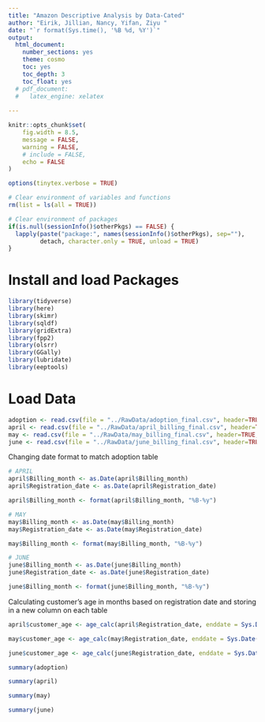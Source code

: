 ```yaml
---
title: "Amazon Descriptive Analysis by Data-Cated"
author: "Eirik, Jillian, Nancy, Yifan, Ziyu "
date: "`r format(Sys.time(), '%B %d, %Y')`"
output:
  html_document:
    number_sections: yes
    theme: cosmo
    toc: yes
    toc_depth: 3
    toc_float: yes
  # pdf_document: 
  #   latex_engine: xelatex
  
---
```


```r

knitr::opts_chunk$set(
	fig.width = 8.5,
	message = FALSE,
	warning = FALSE,
	# include = FALSE,
	echo = FALSE
)

options(tinytex.verbose = TRUE)

# Clear environment of variables and functions
rm(list = ls(all = TRUE)) 

# Clear environment of packages
if(is.null(sessionInfo()$otherPkgs) == FALSE) {
  lapply(paste("package:", names(sessionInfo()$otherPkgs), sep=""), 
         detach, character.only = TRUE, unload = TRUE)
}
```


# Install and load Packages

```r
library(tidyverse)
library(here)
library(skimr)
library(sqldf)
library(gridExtra)
library(fpp2)
library(olsrr)
library(GGally)
library(lubridate)
library(eeptools)
```


# Load Data

```r

adoption <- read.csv(file = "../RawData/adoption_final.csv", header=TRUE, sep=",")
april <- read.csv(file = "../RawData/april_billing_final.csv", header=TRUE, sep=",")
may <- read.csv(file = "../RawData/may_billing_final.csv", header=TRUE, sep=",")
june <- read.csv(file = "../RawData/june_billing_final.csv", header=TRUE, sep=",")

```


Changing date format to match adoption table

```r
# APRIL
april$Billing_month <- as.Date(april$Billing_month) 
april$Registration_date <- as.Date(april$Registration_date) 

april$Billing_month <- format(april$Billing_month, "%B-%y")

# MAY
may$Billing_month <- as.Date(may$Billing_month) 
may$Registration_date <- as.Date(may$Registration_date) 

may$Billing_month <- format(may$Billing_month, "%B-%y")

# JUNE
june$Billing_month <- as.Date(june$Billing_month)
june$Registration_date <- as.Date(june$Registration_date) 

june$Billing_month <- format(june$Billing_month, "%B-%y")


```


Calculating customer's age in months based on registration date and storing in a new column on each table

```r
april$customer_age <- age_calc(april$Registration_date, enddate = Sys.Date(), units = "months", precise = TRUE)

may$customer_age <- age_calc(may$Registration_date, enddate = Sys.Date(), units = "months", precise = TRUE)

june$customer_age <- age_calc(june$Registration_date, enddate = Sys.Date(), units = "months", precise = TRUE)

```




```r
summary(adoption)

```



```r
summary(april)
```

```r

summary(may)
```

```r

summary(june)
```









